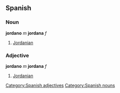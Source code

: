 == Spanish == 
=== Noun === 
'''jordano''' ''m'' '''jordana''' ''f''
# [[Jordanian]] 

=== Adjective === 
'''jordano''' ''m'' '''jordana''' ''f''
# [[Jordanian]] 
[[Category:Spanish adjectives]]
[[Category:Spanish nouns]]